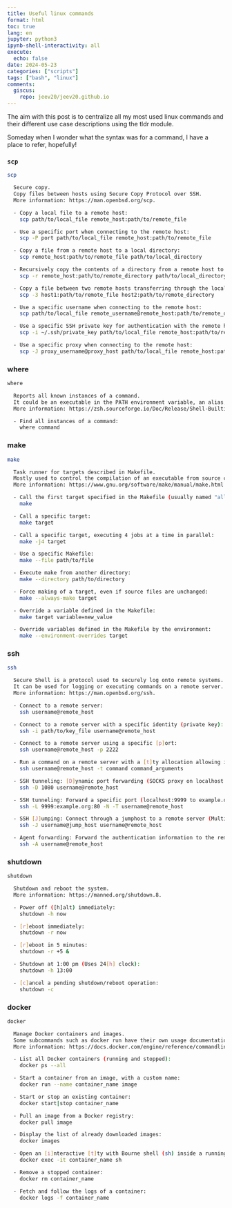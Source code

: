 ```yaml
---
title: Useful linux commands
format: html
toc: true
lang: en
jupyter: python3
ipynb-shell-interactivity: all
execute:
  echo: false
date: 2024-05-23
categories: ["scripts"]
tags: ["bash", "linux"]
comments:
  giscus:
    repo: jeev20/jeev20.github.io
---
```




The aim with this post is to centralize all my most used linux commands and their different use case descriptions using the tldr module.  

Someday when I wonder what the syntax was for a command, I have a place to refer, hopefully! 

### `scp`
```.bash
scp

  Secure copy.
  Copy files between hosts using Secure Copy Protocol over SSH.
  More information: https://man.openbsd.org/scp.

  - Copy a local file to a remote host:
    scp path/to/local_file remote_host:path/to/remote_file

  - Use a specific port when connecting to the remote host:
    scp -P port path/to/local_file remote_host:path/to/remote_file

  - Copy a file from a remote host to a local directory:
    scp remote_host:path/to/remote_file path/to/local_directory

  - Recursively copy the contents of a directory from a remote host to a local directory:
    scp -r remote_host:path/to/remote_directory path/to/local_directory

  - Copy a file between two remote hosts transferring through the local host:
    scp -3 host1:path/to/remote_file host2:path/to/remote_directory

  - Use a specific username when connecting to the remote host:
    scp path/to/local_file remote_username@remote_host:path/to/remote_directory

  - Use a specific SSH private key for authentication with the remote host:
    scp -i ~/.ssh/private_key path/to/local_file remote_host:path/to/remote_file

  - Use a specific proxy when connecting to the remote host:
    scp -J proxy_username@proxy_host path/to/local_file remote_host:path/to/remote_file

```

### where 
```.bash
where

  Reports all known instances of a command.
  It could be an executable in the PATH environment variable, an alias, or a shell builtin.
  More information: https://zsh.sourceforge.io/Doc/Release/Shell-Builtin-Commands.html.

  - Find all instances of a command:
    where command

```


### make
```.bash
make

  Task runner for targets described in Makefile.
  Mostly used to control the compilation of an executable from source code.
  More information: https://www.gnu.org/software/make/manual/make.html.

  - Call the first target specified in the Makefile (usually named "all"):
    make

  - Call a specific target:
    make target

  - Call a specific target, executing 4 jobs at a time in parallel:
    make -j4 target

  - Use a specific Makefile:
    make --file path/to/file

  - Execute make from another directory:
    make --directory path/to/directory

  - Force making of a target, even if source files are unchanged:
    make --always-make target

  - Override a variable defined in the Makefile:
    make target variable=new_value

  - Override variables defined in the Makefile by the environment:
    make --environment-overrides target

```
### ssh
```.bash
ssh

  Secure Shell is a protocol used to securely log onto remote systems.
  It can be used for logging or executing commands on a remote server.
  More information: https://man.openbsd.org/ssh.

  - Connect to a remote server:
    ssh username@remote_host

  - Connect to a remote server with a specific identity (private key):
    ssh -i path/to/key_file username@remote_host

  - Connect to a remote server using a specific [p]ort:
    ssh username@remote_host -p 2222

  - Run a command on a remote server with a [t]ty allocation allowing interaction with the remote command:
    ssh username@remote_host -t command command_arguments

  - SSH tunneling: [D]ynamic port forwarding (SOCKS proxy on localhost:1080):
    ssh -D 1080 username@remote_host

  - SSH tunneling: Forward a specific port (localhost:9999 to example.org:80) along with disabling pseudo-[T]ty allocation and executio[N] of remote commands:
    ssh -L 9999:example.org:80 -N -T username@remote_host

  - SSH [J]umping: Connect through a jumphost to a remote server (Multiple jump hops may be specified separated by comma characters):
    ssh -J username@jump_host username@remote_host

  - Agent forwarding: Forward the authentication information to the remote machine (see man ssh_config for available options):
    ssh -A username@remote_host
```

### shutdown
```.bash
shutdown

  Shutdown and reboot the system.
  More information: https://manned.org/shutdown.8.

  - Power off ([h]alt) immediately:
    shutdown -h now

  - [r]eboot immediately:
    shutdown -r now

  - [r]eboot in 5 minutes:
    shutdown -r +5 &

  - Shutdown at 1:00 pm (Uses 24[h] clock):
    shutdown -h 13:00

  - [c]ancel a pending shutdown/reboot operation:
    shutdown -c
```

### docker
```.bash
docker

  Manage Docker containers and images.
  Some subcommands such as docker run have their own usage documentation.
  More information: https://docs.docker.com/engine/reference/commandline/cli/.

  - List all Docker containers (running and stopped):
    docker ps --all

  - Start a container from an image, with a custom name:
    docker run --name container_name image

  - Start or stop an existing container:
    docker start|stop container_name

  - Pull an image from a Docker registry:
    docker pull image

  - Display the list of already downloaded images:
    docker images

  - Open an [i]nteractive [t]ty with Bourne shell (sh) inside a running container:
    docker exec -it container_name sh

  - Remove a stopped container:
    docker rm container_name

  - Fetch and follow the logs of a container:
    docker logs -f container_name
```